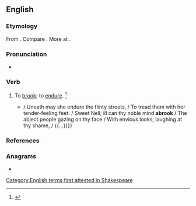 ==English==

===Etymology===
From {{prefix|a|brook|gloss2=to endure|lang=en}}. Compare {{cog|ang|ābrūcan||to eat}}. More at {{l|en|brook}}.

===Pronunciation===
* {{a|US}} {{IPA|/əˈbɹʊk/|lang=en}}

===Verb===
{{en-verb}}

# To [[brook]]; to [[endure]]. {{defdate|First attested in the late 16<sup>th</sup> century.}}<ref>{{R:SOED5|page=8}}</ref>
#* {{quote-book|year=1591|author=[[w:William Shakespeare|William Shakespeare]]|title=[[s:The Second Part of King Henry the Sixth|The Second Part of King Henry the Sixth]]|section=act 2, scene 4, lines 8-12|passage={{...}} / Uneath may she endure the flinty streets, / To tread them with her tender-feeling feet. / Sweet Nell, ill can thy noble mind '''abrook''' / The abject people gazing on thy face / With envious looks, laughing at thy shame, / {{...}}}}

===References===
<references/>

===Anagrams===
* {{anagrams|en|Baroko|boorka}}

[[Category:English terms first attested in Shakespeare]]